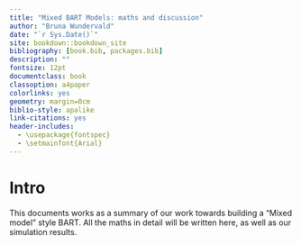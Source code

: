 ```yaml
--- 
title: "Mixed BART Models: maths and discussion" 
author: "Bruna Wundervald"
date: "`r Sys.Date()`"
site: bookdown::bookdown_site
bibliography: [book.bib, packages.bib]
description: ""
fontsize: 12pt
documentclass: book
classoption: a4paper
colorlinks: yes
geometry: margin=0cm
biblio-style: apalike
link-citations: yes
header-includes:
  - \usepackage{fontspec}
  - \setmainfont{Arial}
---
```


# Intro

This documents works as a summary of our work towards building a 
"Mixed model" style BART. All the maths in detail will be written 
here, as well as our simulation results. 

